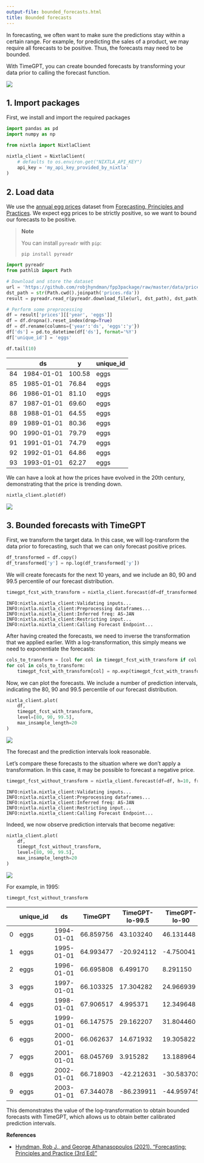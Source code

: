 ```yaml
---
output-file: bounded_forecasts.html
title: Bounded forecasts
---
```



In forecasting, we often want to make sure the predictions stay within a
certain range. For example, for predicting the sales of a product, we
may require all forecasts to be positive. Thus, the forecasts may need
to be bounded.

With TimeGPT, you can create bounded forecasts by transforming your data
prior to calling the forecast function.

[![](https://colab.research.google.com/assets/colab-badge.svg)](https://colab.research.google.com/github/Nixtla/nixtla/blob/main/nbs/docs/tutorials/13_bounded_forecasts.ipynb)

## 1. Import packages

First, we install and import the required packages

```python
import pandas as pd
import numpy as np

from nixtla import NixtlaClient
```


```python
nixtla_client = NixtlaClient(
    # defaults to os.environ.get("NIXTLA_API_KEY")
    api_key = 'my_api_key_provided_by_nixtla'
)
```

## 2. Load data

We use the [annual egg
prices](https://github.com/robjhyndman/fpp3package/tree/master/data)
dataset from [Forecasting, Principles and
Practices](https://otexts.com/fpp3/). We expect egg prices to be
strictly positive, so we want to bound our forecasts to be positive.

> **Note**
>
> You can install `pyreadr` with `pip`:
>
> ```shell
> pip install pyreadr
> ```

```python
import pyreadr
from pathlib import Path

# Download and store the dataset
url = 'https://github.com/robjhyndman/fpp3package/raw/master/data/prices.rda'
dst_path = str(Path.cwd().joinpath('prices.rda'))
result = pyreadr.read_r(pyreadr.download_file(url, dst_path), dst_path)
```


```python
# Perform some preprocessing
df = result['prices'][['year', 'eggs']]
df = df.dropna().reset_index(drop=True)
df = df.rename(columns={'year':'ds', 'eggs':'y'})
df['ds'] = pd.to_datetime(df['ds'], format='%Y')
df['unique_id'] = 'eggs'

df.tail(10)
```

|     | ds         | y      | unique_id |
|-----|------------|--------|-----------|
| 84  | 1984-01-01 | 100.58 | eggs      |
| 85  | 1985-01-01 | 76.84  | eggs      |
| 86  | 1986-01-01 | 81.10  | eggs      |
| 87  | 1987-01-01 | 69.60  | eggs      |
| 88  | 1988-01-01 | 64.55  | eggs      |
| 89  | 1989-01-01 | 80.36  | eggs      |
| 90  | 1990-01-01 | 79.79  | eggs      |
| 91  | 1991-01-01 | 74.79  | eggs      |
| 92  | 1992-01-01 | 64.86  | eggs      |
| 93  | 1993-01-01 | 62.27  | eggs      |

We can have a look at how the prices have evolved in the 20th century,
demonstrating that the price is trending down.

```python
nixtla_client.plot(df)
```

![](/nixtla/docs/tutorials/13_bounded_forecasts_files/figure-markdown_strict/cell-7-output-1.png)

## 3. Bounded forecasts with TimeGPT

First, we transform the target data. In this case, we will log-transform
the data prior to forecasting, such that we can only forecast positive
prices.

```python
df_transformed = df.copy()
df_transformed['y'] = np.log(df_transformed['y'])
```

We will create forecasts for the next 10 years, and we include an 80, 90
and 99.5 percentile of our forecast distribution.

```python
timegpt_fcst_with_transform = nixtla_client.forecast(df=df_transformed, h=10, freq='Y', level=[80, 90, 99.5])
```

``` text
INFO:nixtla.nixtla_client:Validating inputs...
INFO:nixtla.nixtla_client:Preprocessing dataframes...
INFO:nixtla.nixtla_client:Inferred freq: AS-JAN
INFO:nixtla.nixtla_client:Restricting input...
INFO:nixtla.nixtla_client:Calling Forecast Endpoint...
```

After having created the forecasts, we need to inverse the
transformation that we applied earlier. With a log-transformation, this
simply means we need to exponentiate the forecasts:

```python
cols_to_transform = [col for col in timegpt_fcst_with_transform if col not in ['unique_id', 'ds']]
for col in cols_to_transform:
    timegpt_fcst_with_transform[col] = np.exp(timegpt_fcst_with_transform[col])
```

Now, we can plot the forecasts. We include a number of prediction
intervals, indicating the 80, 90 and 99.5 percentile of our forecast
distribution.

```python
nixtla_client.plot(
    df, 
    timegpt_fcst_with_transform, 
    level=[80, 90, 99.5],
    max_insample_length=20
)
```

![](/nixtla/docs/tutorials/13_bounded_forecasts_files/figure-markdown_strict/cell-11-output-1.png)

The forecast and the prediction intervals look reasonable.

Let’s compare these forecasts to the situation where we don’t apply a
transformation. In this case, it may be possible to forecast a negative
price.

```python
timegpt_fcst_without_transform = nixtla_client.forecast(df=df, h=10, freq='Y', level=[80, 90, 99.5])
```

``` text
INFO:nixtla.nixtla_client:Validating inputs...
INFO:nixtla.nixtla_client:Preprocessing dataframes...
INFO:nixtla.nixtla_client:Inferred freq: AS-JAN
INFO:nixtla.nixtla_client:Restricting input...
INFO:nixtla.nixtla_client:Calling Forecast Endpoint...
```

Indeed, we now observe prediction intervals that become negative:

```python
nixtla_client.plot(
    df, 
    timegpt_fcst_without_transform, 
    level=[80, 90, 99.5],
    max_insample_length=20
)
```

![](/nixtla/docs/tutorials/13_bounded_forecasts_files/figure-markdown_strict/cell-13-output-1.png)

For example, in 1995:

```python
timegpt_fcst_without_transform
```

|     | unique_id | ds         | TimeGPT   | TimeGPT-lo-99.5 | TimeGPT-lo-90 | TimeGPT-lo-80 | TimeGPT-hi-80 | TimeGPT-hi-90 | TimeGPT-hi-99.5 |
|-----|-----------|------------|-----------|-----------------|---------------|---------------|---------------|---------------|-----------------|
| 0   | eggs      | 1994-01-01 | 66.859756 | 43.103240       | 46.131448     | 49.319034     | 84.400479     | 87.588065     | 90.616273       |
| 1   | eggs      | 1995-01-01 | 64.993477 | -20.924112      | -4.750041     | 12.275298     | 117.711656    | 134.736995    | 150.911066      |
| 2   | eggs      | 1996-01-01 | 66.695808 | 6.499170        | 8.291150      | 10.177444     | 123.214173    | 125.100467    | 126.892446      |
| 3   | eggs      | 1997-01-01 | 66.103325 | 17.304282       | 24.966939     | 33.032894     | 99.173756     | 107.239711    | 114.902368      |
| 4   | eggs      | 1998-01-01 | 67.906517 | 4.995371        | 12.349648     | 20.090992     | 115.722042    | 123.463386    | 130.817663      |
| 5   | eggs      | 1999-01-01 | 66.147575 | 29.162207       | 31.804460     | 34.585779     | 97.709372     | 100.490691    | 103.132943      |
| 6   | eggs      | 2000-01-01 | 66.062637 | 14.671932       | 19.305822     | 24.183601     | 107.941673    | 112.819453    | 117.453343      |
| 7   | eggs      | 2001-01-01 | 68.045769 | 3.915282        | 13.188964     | 22.950736     | 113.140802    | 122.902573    | 132.176256      |
| 8   | eggs      | 2002-01-01 | 66.718903 | -42.212631      | -30.583703    | -18.342726    | 151.780531    | 164.021508    | 175.650436      |
| 9   | eggs      | 2003-01-01 | 67.344078 | -86.239911      | -44.959745    | -1.506939     | 136.195095    | 179.647901    | 220.928067      |

This demonstrates the value of the log-transformation to obtain bounded
forecasts with TimeGPT, which allows us to obtain better calibrated
prediction intervals.

**References**

-   [Hyndman, Rob J., and George Athanasopoulos (2021). “Forecasting:
    Principles and Practice (3rd Ed)”](https://otexts.com/fpp3/)

